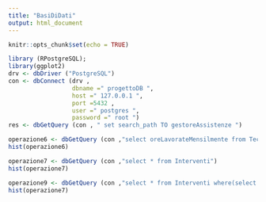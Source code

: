 ```yaml
---
title: "BasiDiDati"
output: html_document
---
```


```r
knitr::opts_chunk$set(echo = TRUE)
```

```r
library (RPostgreSQL);
library(ggplot2)
drv <- dbDriver ("PostgreSQL")
con <- dbConnect (drv ,
                  dbname =" progettoDB ",
                  host =" 127.0.0.1 ",
                  port =5432 ,
                  user =" postgres ",
                  password =" root ")
res <- dbGetQuery (con , " set search_path TO gestoreAssistenze ")
```

```r
operazione6 <- dbGetQuery (con ,"select oreLavorateMensilmente from Tecnico")
hist(operazione6)
```

```r
operazione7 <- dbGetQuery (con ,"select * from Interventi")
hist(operazione7)
```

```r
operazione9 <- dbGetQuery (con ,"select * from Interventi where(select *....) ")
hist(operazione7)
```




